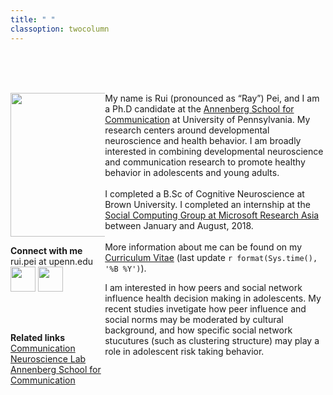 ```yaml
---
title: " "
classoption: twocolumn
---
```


<style>
.column-left{
  float: left;
  width: 30%;
  text-align: left;
}
.column-right{
  display: inline-block;
  width: 70%;
  text-align: left;
}
</style>

<br>
<br>
<br>
<div class="column-left">
![](files/images/profile_2.png){width=230px}

__Connect with me__
<br>
rui.pei at upenn.edu <br>
[![](files/images/twitter.png){width=40px}](https://twitter.com/ruipei_penn)
[![](files/images/github.png){width=40px}](https://github.com/ruipei1)

<br>
<br>

__Related links__<br>
[Communication Neuroscience Lab](https://cn.asc.upenn.edu)<br>
[Annenberg School for Communication](https://asc.upenn.edu)


</div>


<div class="column-right">
My name is Rui (pronounced as "Ray") Pei, and I am a Ph.D candidate at the [Annenberg School for Communication](https://asc.upenn.edu) at University of Pennsylvania. My research centers around developmental neuroscience and health behavior. I am broadly interested in combining developmental neuroscience and communication research to promote healthy behavior in adolescents and young adults. 
<br>
<br>
I completed a B.Sc of Cognitive Neuroscience at Brown University. I completed an internship at the [Social Computing Group at Microsoft Research Asia](https://www.microsoft.com/en-us/research/group/social-computing-beijing/) between January and August, 2018. 
<br>
<br>
More information about me can be found on my [Curriculum Vitae](files/cv_vitae.pdf) (last update `r format(Sys.time(), '%B %Y')`). 

I am interested in how peers and social network influence health decision making in adolescents. My recent studies invetigate how peer influence and social norms may be moderated by cultural background, and how specific social network stucutures (such as clustering structure) may play a role in adolescent risk taking behavior. 


<br>
<br>
<br>
<br>


</div>



